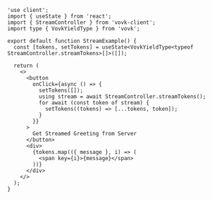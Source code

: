 ```tsx filename="/src/app/stream/StreamExample.tsx"
'use client';
import { useState } from 'react';
import { StreamController } from 'vovk-client';
import type { VovkYieldType } from 'vovk';

export default function StreamExample() {
  const [tokens, setTokens] = useState<VovkYieldType<typeof StreamController.streamTokens>[]>([]);

  return (
    <>
      <button
        onClick={async () => {
          setTokens([]);
          using stream = await StreamController.streamTokens();
          for await (const token of stream) {
            setTokens((tokens) => [...tokens, token]);
          }
        }}
      >
        Get Streamed Greeting from Server
      </button>
      <div>
        {tokens.map(({ message }, i) => (
          <span key={i}>{message}</span>
        ))}
      </div>
    </>
  );
}
```